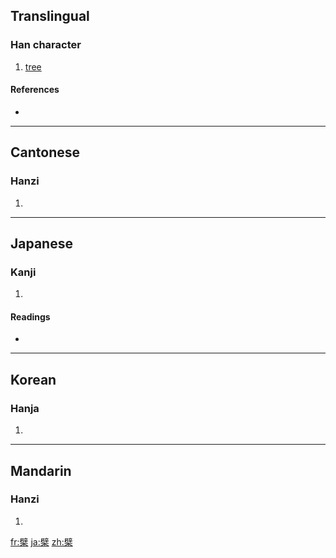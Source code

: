 ==Translingual==

===Han character===
{{Han char|rn=75|rad=木|as=13|sn=17|four=7090<sub>4</sub>|canj=尸十木 (SJD)}}

# [[tree]]

====References====
* {{Han ref|kx=0557.040|dkj=15669|dj=0946.130|hdz=21306.020|uh=6A97|ud=27287|bh=C0D0|bd=49360}}

----

==Cantonese==

===Hanzi===
{{yue-hanzi|jyut=|y=baak3}}

# {{defn|Cantonese}}

----

==Japanese==

===Kanji===
{{ja-kanji|grade=|rs=木13}}

# {{defn|Japanese}}

====Readings====
* {{ja-readings|on=[[はく]] (haku), [[びゃく]] (byaku)|kun=[[きわだ]] (kiwada)}}

----

==Korean==

===Hanja===
{{ko-hanja|hangeul=벽|eumhun=|rv=byeok|mr=pyŏk|y=pyek}}

# {{defn|Korean}}

----

==Mandarin==

===Hanzi===
{{cmn-hanzi|pin=[[bò]] ([[bo4]])|wg=po<sup>4</sup>}}

# {{defn|Mandarin}}

[[fr:檗]]
[[ja:檗]]
[[zh:檗]]